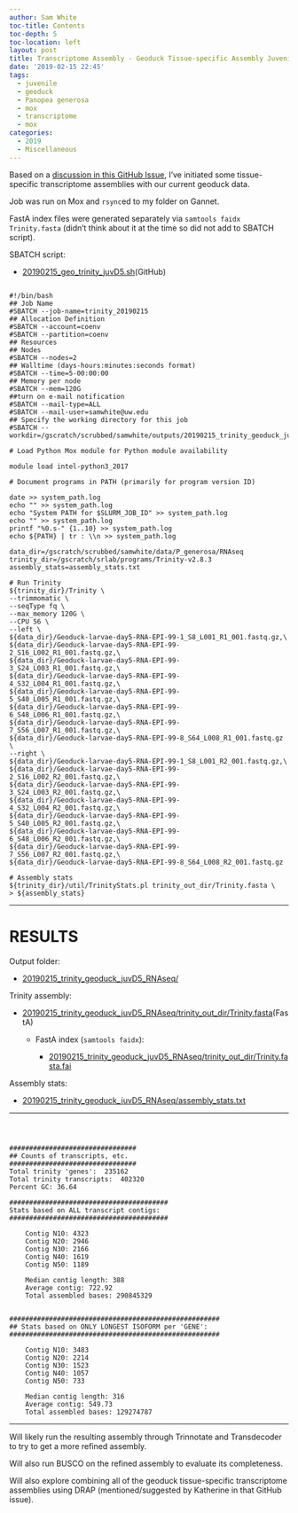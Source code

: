 ```yaml
---
author: Sam White
toc-title: Contents
toc-depth: 5
toc-location: left
layout: post
title: Transcriptome Assembly - Geoduck Tissue-specific Assembly Juvenile Day 5
date: '2019-02-15 22:45'
tags:
  - juvenile
  - geoduck
  - Panopea generosa
  - mox
  - transcriptome
  - mox
categories:
  - 2019
  - Miscellaneous
---
```

Based on a [discussion in this GitHub Issue](https://github.com/RobertsLab/resources/issues/576), I've initiated some tissue-specific transcriptome assemblies with our current geoduck data.

Job was run on Mox and ```rsync```ed to my folder on Gannet.

FastA index files were generated separately via ```samtools faidx Trinity.fasta``` (didn't think about it at the time so did not add to SBATCH script).


SBATCH script:

- [20190215_geo_trinity_juvD5.sh](https://raw.githubusercontent.com/RobertsLab/sams-notebook/master/sbatch_scripts/20190215_geo_trinity_juvD5.sh)(GitHub)

<pre><code>
#!/bin/bash
## Job Name
#SBATCH --job-name=trinity_20190215
## Allocation Definition
#SBATCH --account=coenv
#SBATCH --partition=coenv
## Resources
## Nodes
#SBATCH --nodes=2
## Walltime (days-hours:minutes:seconds format)
#SBATCH --time=5-00:00:00
## Memory per node
#SBATCH --mem=120G
##turn on e-mail notification
#SBATCH --mail-type=ALL
#SBATCH --mail-user=samwhite@uw.edu
## Specify the working directory for this job
#SBATCH --workdir=/gscratch/scrubbed/samwhite/outputs/20190215_trinity_geoduck_juvD5_RNAseq

# Load Python Mox module for Python module availability

module load intel-python3_2017

# Document programs in PATH (primarily for program version ID)

date >> system_path.log
echo "" >> system_path.log
echo "System PATH for $SLURM_JOB_ID" >> system_path.log
echo "" >> system_path.log
printf "%0.s-" {1..10} >> system_path.log
echo ${PATH} | tr : \\n >> system_path.log

data_dir=/gscratch/scrubbed/samwhite/data/P_generosa/RNAseq
trinity_dir=/gscratch/srlab/programs/Trinity-v2.8.3
assembly_stats=assembly_stats.txt

# Run Trinity
${trinity_dir}/Trinity \
--trimmomatic \
--seqType fq \
--max_memory 120G \
--CPU 56 \
--left \
${data_dir}/Geoduck-larvae-day5-RNA-EPI-99-1_S8_L001_R1_001.fastq.gz,\
${data_dir}/Geoduck-larvae-day5-RNA-EPI-99-2_S16_L002_R1_001.fastq.gz,\
${data_dir}/Geoduck-larvae-day5-RNA-EPI-99-3_S24_L003_R1_001.fastq.gz,\
${data_dir}/Geoduck-larvae-day5-RNA-EPI-99-4_S32_L004_R1_001.fastq.gz,\
${data_dir}/Geoduck-larvae-day5-RNA-EPI-99-5_S40_L005_R1_001.fastq.gz,\
${data_dir}/Geoduck-larvae-day5-RNA-EPI-99-6_S48_L006_R1_001.fastq.gz,\
${data_dir}/Geoduck-larvae-day5-RNA-EPI-99-7_S56_L007_R1_001.fastq.gz,\
${data_dir}/Geoduck-larvae-day5-RNA-EPI-99-8_S64_L008_R1_001.fastq.gz \
--right \
${data_dir}/Geoduck-larvae-day5-RNA-EPI-99-1_S8_L001_R2_001.fastq.gz,\
${data_dir}/Geoduck-larvae-day5-RNA-EPI-99-2_S16_L002_R2_001.fastq.gz,\
${data_dir}/Geoduck-larvae-day5-RNA-EPI-99-3_S24_L003_R2_001.fastq.gz,\
${data_dir}/Geoduck-larvae-day5-RNA-EPI-99-4_S32_L004_R2_001.fastq.gz,\
${data_dir}/Geoduck-larvae-day5-RNA-EPI-99-5_S40_L005_R2_001.fastq.gz,\
${data_dir}/Geoduck-larvae-day5-RNA-EPI-99-6_S48_L006_R2_001.fastq.gz,\
${data_dir}/Geoduck-larvae-day5-RNA-EPI-99-7_S56_L007_R2_001.fastq.gz,\
${data_dir}/Geoduck-larvae-day5-RNA-EPI-99-8_S64_L008_R2_001.fastq.gz

# Assembly stats
${trinity_dir}/util/TrinityStats.pl trinity_out_dir/Trinity.fasta \
> ${assembly_stats}
</code></pre>

---

# RESULTS

Output folder:

- [20190215_trinity_geoduck_juvD5_RNAseq/](http://gannet.fish.washington.edu/Atumefaciens/20190215_trinity_geoduck_juvD5_RNAseq/)

Trinity assembly:

- [20190215_trinity_geoduck_juvD5_RNAseq/trinity_out_dir/Trinity.fasta](http://gannet.fish.washington.edu/Atumefaciens/20190215_trinity_geoduck_juvD5_RNAseq/trinity_out_dir/Trinity.fasta)(FastA)

  - FastA index (```samtools faidx```):

    - [20190215_trinity_geoduck_juvD5_RNAseq/trinity_out_dir/Trinity.fasta.fai](http://gannet.fish.washington.edu/Atumefaciens/20190215_trinity_geoduck_juvD5_RNAseq/trinity_out_dir/Trinity.fasta.fai)

Assembly stats:

- [20190215_trinity_geoduck_juvD5_RNAseq/assembly_stats.txt](http://gannet.fish.washington.edu/Atumefaciens/20190215_trinity_geoduck_juvD5_RNAseq/assembly_stats.txt)

---

<pre><code>


################################
## Counts of transcripts, etc.
################################
Total trinity 'genes':	235162
Total trinity transcripts:	402320
Percent GC: 36.64

########################################
Stats based on ALL transcript contigs:
########################################

	Contig N10: 4323
	Contig N20: 2946
	Contig N30: 2166
	Contig N40: 1619
	Contig N50: 1189

	Median contig length: 388
	Average contig: 722.92
	Total assembled bases: 290845329


#####################################################
## Stats based on ONLY LONGEST ISOFORM per 'GENE':
#####################################################

	Contig N10: 3483
	Contig N20: 2214
	Contig N30: 1523
	Contig N40: 1057
	Contig N50: 733

	Median contig length: 316
	Average contig: 549.73
	Total assembled bases: 129274787
</code></pre>

---

Will likely run the resulting assembly through Trinnotate and Transdecoder to try to get a more refined assembly.

Will also run BUSCO on the refined assembly to evaluate its completeness.

Will also explore combining all of the geoduck tissue-specific transcriptome assemblies using DRAP (mentioned/suggested by Katherine in that GitHub issue).
